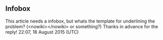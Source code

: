 <article id="27283995" title=Talk:Nicolai Michoutouchkine>
	<talkpage id="27283995" title="Talk:Nicolai Michoutouchkine">
{{WikiProject Biography
|living=no
|class=
|listas=Michoutouchkine, Nicolai
}}
== Infobox ==
This article needs a infobox, but whats the template for underlining the problem? (&lt;nowiki&gt;{{infobox}}&lt;/nowiki&gt; or something?) Thanks in advance for the reply! [[User:Silraks|{{font|text=silrak|color=#FF5800|css=font-weight:bold;}}{{font|text=s|color=#778BA5|css=font-weight:bold;}}]] {{small|([[User talk:silraks|{{font|text=T|color=#FF5800|css=font-weight:bold;}}{{font|text=al|color=#FF5800|css=font-weight:}}{{font|text=k|color=#778BA5|css=font-weight:}}]])}} 22:07, 18 August 2015 (UTC)
	</talkpage>
</article>